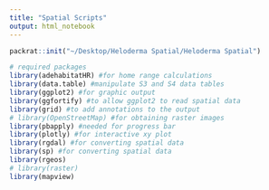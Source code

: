 ```yaml
---
title: "Spatial Scripts"
output: html_notebook
---
```




```r
packrat::init("~/Desktop/Heloderma Spatial/Heloderma Spatial")
```



```r
# required packages
library(adehabitatHR) #for home range calculations
library(data.table) #manipulate S3 and S4 data tables
library(ggplot2) #for graphic output
library(ggfortify) #to allow ggplot2 to read spatial data
library(grid) #to add annotations to the output
# library(OpenStreetMap) #for obtaining raster images
library(pbapply) #needed for progress bar
library(plotly) #for interactive xy plot
library(rgdal) #for converting spatial data
library(sp) #for converting spatial data
library(rgeos)
# library(raster)
library(mapview)

```


```r

```

